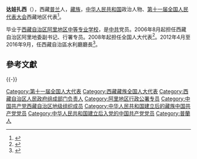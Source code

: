 '''达娃扎西'''（{{bd|1958年||}}），西藏[[普兰|普兰]]人，[[藏族|藏族]]，[[中华人民共和国|中华人民共和国]]政治人物、[[第十一届全国人民代表大会|第十一届全国人民代表大会]]西藏地区代表<ref>{{cite web|author=新华网|title=第十一届全国人大代表|url=http://news.xinhuanet.com/ziliao/2008-03/03/content_7708230.htm?node=36628|publisher=新华网|accessdate=2014-01-07|archive-date=2014-01-10|archive-url=https://web.archive.org/web/20140110211415/http://news.xinhuanet.com/ziliao/2008-03/03/content_7708230.htm?node=36628|dead-url=no}}</ref>。

毕业于[[西藏自治区阿里地区中等专业学校|西藏自治区阿里地区中等专业学校]]，是[[中共|中共]]党员。2006年8月起担任西藏自治区阿里地委副书记、行署专员。2008年起担任全国人大代表<ref>{{cite news|title=全国人大代表信息-达娃扎西|url= http://210.82.31.1:8084/delegate/viewDelegate.action?dbid=112427|accessdate=2013-04-05|newspaper=全国人大网|archive-url=https://web.archive.org/web/20140523230742/http://www.npc.gov.cn/delegate/viewDelegate.action?dbid=112427|archive-date=2014-05-23|dead-url=yes}}</ref>。2012年4月至2016年9月，任西藏自治區水利廳廳長<ref>{{cite news|title=譚永壽接替馬相村任西藏商務廳廳長達娃扎西接替白瑪旺堆任水利廳廳長|url=http://district.ce.cn/newarea/sddy/201205/31/t20120531_23369997.shtml|accessdate=2012-05-31|newspaper=中國經濟網|archive-date=2017-02-02|archive-url=https://web.archive.org/web/20170202010636/http://district.ce.cn/newarea/sddy/201205/31/t20120531_23369997.shtml|dead-url=no}}</ref>。

==參考文獻==
{{reflist}}

{{-}}
{{start box}}
{{s-gov|prc}}
{{s-before|[[白瑪旺堆|白瑪旺堆]]}}
{{s-title|[[西藏自治區水利廳|西藏自治區水利廳]]廳長|2012年4月－2016年9月}}
{{s-after|[[孫獻忠|孫獻忠]]}}
{{s-before|[[多吉次珠|多吉次珠]]}}
{{s-title|[[阿里地區|阿里地區]]行政公署專員|2006年8月－2012年4月}}
{{s-after|[[白瑪旺堆|白瑪旺堆]]}}
{{end box}}

{{DEFAULTSORT:Dawa達娃}}
[[Category:第十一届全国人大代表|Category:第十一届全国人大代表]]
[[Category:西藏藏族全国人大代表|Category:西藏藏族全国人大代表]]
[[Category:西藏自治区人民政府组成部门负责人|Category:西藏自治区人民政府组成部门负责人]]
[[Category:阿里地区行政公署专员|Category:阿里地区行政公署专员]]
[[Category:中国共产党西藏自治区地级组织成员|Category:中国共产党西藏自治区地级组织成员]]
[[Category:中华人民共和国建立后的藏族中国共产党党员|Category:中华人民共和国建立后的藏族中国共产党党员]]
[[Category:中华人民共和国建立后入党的中国共产党党员|Category:中华人民共和国建立后入党的中国共产党党员]]
[[Category:普蘭人|Category:普蘭人]]